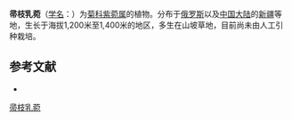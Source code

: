 {{Speciesbox
| name = 帚枝乳菀
| status = 
| status_system = 
| image =
| genus = Aster
| species = fastigiiformis
| authority = Novopokr.
}}

'''帚枝乳菀'''（[[学名|学名]]：{{lang|la|''Aster fastigiiformis''}}）为[[菊科|菊科]][[紫菀属|紫菀属]]的植物。分布于[[俄罗斯|俄罗斯]]以及[[中国大陆|中国大陆]]的[[新疆|新疆]]等地，生长于海拔1,200米至1,400米的地区，多生在山坡草地，目前尚未由人工引种栽培。

== 参考文献 ==
<div class="references-small">
* {{cite web| url =http://www.bioinfo.cn/db05/KmzwSpecies.php?action=view&id=4870| title =帚枝乳菀| work =《中国高等植物数据库全库》| publisher =中国科学院微生物研究所| author =昆明植物研究所| accessdate =2009-02-25| deadurl =yes| archiveurl =https://web.archive.org/web/20160305071844/http://www.bioinfo.cn/db05/KmzwSpecies.php?action=view&id=4870| archivedate =2016-03-05}}
</div>

[[Category:紫菀属|帚枝乳菀]]


{{植物小作品}}